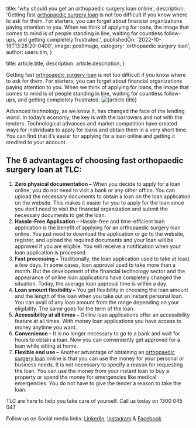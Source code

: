 
  title: 'why should you get an orthopaedic surgery loan online',
  description: 'Getting fast [orthopaedic surgery loan](https://medical.tlc.com.au/orthopaedic/) is not too difficult if you know where to ask for them. For starters, you can forget about financial organizations paying attention to you. When we think of applying for loans, the image that comes to mind is of people standing in line, waiting for countless follow-ups, and getting completely frustrated.',
  publishedOn: '2022-10-16T13:28:20-0400',
  image: postImage,
  category: 'orthopaedic surgery loan',
  author: users.tim,
}

  title: article.title,
  description: article.description,
}


Getting fast [orthopaedic surgery loan](https://medical.tlc.com.au/orthopaedic/) is not too difficult if you know where to ask for them. For starters, you can forget about financial organizations paying attention to you. When we think of applying for loans, the image that comes to mind is of people standing in line, waiting for countless follow-ups, and getting completely frustrated.
<Image src={postImage} alt={article.title} />

Advanced technology, as we know it, has changed the face of the lending world. In today’s economy, the key is with the borrowers and not with the lenders. Technological advances and market competition have created ways for individuals to apply for loans and obtain them in a very short time. You can find that it’s easier for applying for a loan online and getting it credited to your account.

## The 6 advantages of choosing fast orthopaedic surgery loan at TLC:

1.  **Zero physical documentation –** When you decide to apply for a loan online, you do not need to visit a bank or any other office. You can upload the necessary documents to obtain a loan on the loan application on the website. This makes it easier for you to apply for the loan since you don’t need to visit the financial organization and submit the necessary documents to get the loan.
2.  **Hassle-Free Application –** Hassle-free and time-efficient loan application is the benefit of applying for an orthopaedic surgery loan online. You just need to download the application or go to the website, register, and upload the required documents and your loan will be approved if you are eligible. You will receive a notification when your loan application is processed.
3.  **Fast processing –** Traditionally, the loan application used to take at least a few days. In some cases, loan approval used to take more than a month. But the development of the financial technology sector and the appearance of online loan applications have completely changed the situation. Today, the average loan approval time is within a day.
4.  **Loan amount flexibility –** You get flexibility in choosing the loan amount and the length of the loan when you take out an instant personal loan. You can avail of any loan amount from the range depending on your eligibility. The same goes for the term of the loan.
5.  **Accessibility at all times –** Online loan applications offer an accessibility feature at all times. With money loan applications you have access to money anytime you want.
6.  **Convenience –** It is no longer necessary to go to a bank and wait for hours to obtain a loan. Now you can conveniently get approved for a loan while sitting at home.
7.  **Flexible end use –** Another advantage of obtaining an [orthopaedic surgery loan](https://medical.tlc.com.au/) online is that you can use the money for your personal or business needs. It is not necessary to specify a reason for requesting the loan. You can use the money from your instant loan to buy a property or spend the money for emergencies like medical emergencies. You do not have to give the lender a reason to take the loan.

TLC are here to help you take care of yourself. Call us today on 1300 045 047

Follow us on Social media links: [LinkedIn](https://www.linkedin.com/in/tim-boon-bba34350?trk=org-employees_profile-result-card_result-card_full-click), [Instagram](https://www.instagram.com/tlc.social/) & [Facebook](https://www.facebook.com/totallifestylecredit/)

